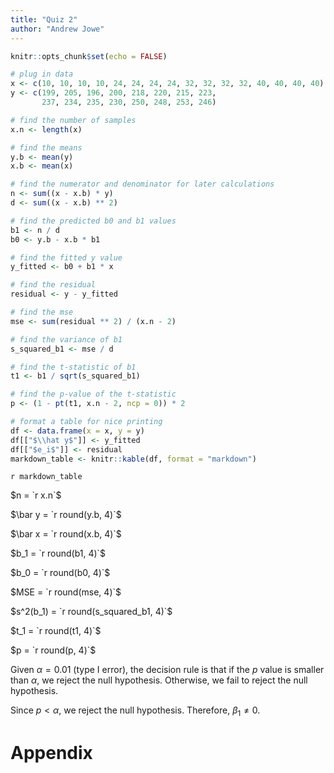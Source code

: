 ```yaml
---
title: "Quiz 2"
author: "Andrew Jowe"
---
```


```r
knitr::opts_chunk$set(echo = FALSE)
```

```r
# plug in data
x <- c(10, 10, 10, 10, 24, 24, 24, 24, 32, 32, 32, 32, 40, 40, 40, 40)
y <- c(199, 205, 196, 200, 218, 220, 215, 223,
       237, 234, 235, 230, 250, 248, 253, 246)

# find the number of samples
x.n <- length(x)

# find the means
y.b <- mean(y)
x.b <- mean(x)

# find the numerator and denominator for later calculations
n <- sum((x - x.b) * y)
d <- sum((x - x.b) ** 2)

# find the predicted b0 and b1 values
b1 <- n / d
b0 <- y.b - x.b * b1

# find the fitted y value
y_fitted <- b0 + b1 * x

# find the residual
residual <- y - y_fitted

# find the mse
mse <- sum(residual ** 2) / (x.n - 2)

# find the variance of b1
s_squared_b1 <- mse / d

# find the t-statistic of b1
t1 <- b1 / sqrt(s_squared_b1)

# find the p-value of the t-statistic
p <- (1 - pt(t1, x.n - 2, ncp = 0)) * 2

# format a table for nice printing
df <- data.frame(x = x, y = y)
df[["$\\hat y$"]] <- y_fitted
df[["$e_i$"]] <- residual
markdown_table <- knitr::kable(df, format = "markdown")
```

`r markdown_table`

$n = `r x.n`$

$\bar y = `r round(y.b, 4)`$

$\bar x = `r round(x.b, 4)`$

$b_1 = `r round(b1, 4)`$

$b_0 = `r round(b0, 4)`$

$MSE = `r round(mse, 4)`$

$s^2(b_1) = `r round(s_squared_b1, 4)`$

$t_1 = `r round(t1, 4)`$

$p = `r round(p, 4)`$

Given $\alpha = 0.01$ (type I error), the decision rule is that if the $p$ value is smaller than $\alpha$, we reject the null hypothesis. Otherwise, we fail to reject the null hypothesis.

Since $p < \alpha$, we reject the null hypothesis. Therefore, $\beta_1 \neq 0$.

\newpage
# Appendix
```r
```